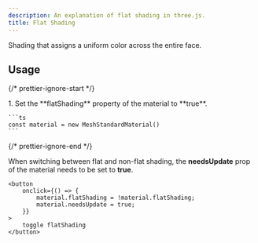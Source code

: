 ```yaml
---
description: An explanation of flat shading in three.js.
title: Flat Shading
---
```



Shading that assigns a uniform color across the entire face.

## Usage

{/* prettier-ignore-start */}

<Steps>
1. Set the **flatShading** property of the material to **true**.

    ```ts
    const material = new MeshStandardMaterial()
    ```
</Steps>

{/* prettier-ignore-end */}

When switching between flat and non-flat shading, the **needsUpdate** prop of the material needs to be set to **true**.

```svelte
<button
	onclick={() => {
		material.flatShading = !material.flatShading;
		material.needsUpdate = true;
	}}
>
	toggle flatShading
</button>
```
